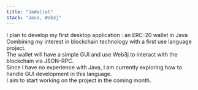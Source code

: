 ```yaml
---
title: "JaWallet"
stack: "Java, Web3j"
---
```


I plan to develop my first desktop application : an ERC-20 wallet in Java\
Combining my interest in blockchain technology with a first use language project.\
The wallet will have a simple GUI and use Web3j to interact with the blockchain via JSON-RPC.\
Since I have no experience with Java, I am currently exploring how to handle GUI development in this language.\
I aim to start working on the project in the coming month.